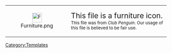 <center>
{| width="50%" align="center" style="background: #FE2EF7; border: #B404AE 3px solid; {{roundy|20px}}"
|- align="center"
| width="40px" height="20px" align="center" style="background: clear; border: clear 3px solid; {{roundy|150px}}" | [[File:Furniture.png|30px|link=]]
|<big><big>This file is a furniture icon.</big></big><br><small>This file was from ''Club Penguin''. Our usage of this file is believed to be fair use.</small>
|}</center><includeonly>[[Category:Furniture Icons|{{PAGENAME}}]]</includeonly>
<noinclude>[[Category:Templates]]</noinclude>
